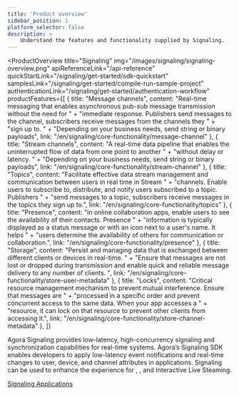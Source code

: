 ```yaml
---
title: 'Product overview'
sidebar_position: 1
platform_selector: false
description: >
    Understand the features and functionality supplied by Signaling.
---
```



<ProductOverview
  title="Signaling"
  img="/images/signaling/signaling-overview.png"
  apiReferenceLink="/api-reference"
  quickStartLink="/signaling/get-started/sdk-quickstart"
  samplesLink="/signaling/get-started/compile-run-sample-project"
  authenticationLink="/signaling/get-started/authentication-workflow"
  productFeatures={[
    {
      title: "Message channels",
      content: "Real-time messaging that enables asynchronous pub-sub message transmission without the need for " +
        "immediate response. Publishers send messages to the channel, subscribers receive messages from the channels they " +
        "sign up to. " +
        "Depending on your business needs, send string or binary payloads",
      link: "/en/signaling/core-functionality/message-channel"
    },
    {
      title: "Stream channels",
      content: "A real-time data pipeline that enables the uninterrupted flow of data from one point to another " +
        "without delay or latency. " +
        "Depending on your business needs, send string or binary payloads",
      link: "/en/signaling/core-functionality/stream-channel"
    },
    {
      title: "Topics",
      content: "Facilitate effective data stream management and communication between users in real time in Stream " +
        "channels. Enable users to subscribe to, distribute, and notify users subscribed to a topic. Publishers " +
        "send messages to a topic, subscribers receive messages in the topics they sign up to.",
      link: "/en/signaling/core-functionality/topics"
    },
    {
      title: "Presence",
      content: "In online collaboration apps, enable users to see the availability of their contacts. Presence " +
        "information is typically displayed as a status message or with an icon next to a user's name. It helps " +
        "users determine the availability of others for communication or collaboration.",
      link: "/en/signaling/core-functionality/presence"
    },
    {
      title: "Storage",
      content: "Persist and managing data that is exchanged between different clients or devices in real-time. " +
        "Ensure that messages are not lost or dropped during transmission and enable quick and reliable message delivery to any number of clients. ",
      link: "/en/signaling/core-functionality/store-user-metadata"
    },
    {
      title: "Locks",
      content: "Critical resource management mechanism to prevent mutual interference. Ensure that messages are " +
        "processed in a specific order and prevent concurrent access to the same data. When your app accesses a " +
        "resource, it can lock on that resource to prevent other clients from accessing it.",
      link: "/en/signaling/core-functionality/store-channel-metadata"
    },
  ]}

>

Agora Signaling provides low-latency, high-concurrency signaling and synchronization capabilities for real-time systems. Agora’s Signaling SDK enables developers to apply low-latency event notifications and real-time changes to user, device, and channel attributes in applications. Signaling can be used to enhance the experience for <Vg k="AUDIO" />, <Vg k="VIDEO" />, and Interactive Live Steaming.

[Signaling Applications](https://www.agora.io/en/products/signaling/)


</ProductOverview>